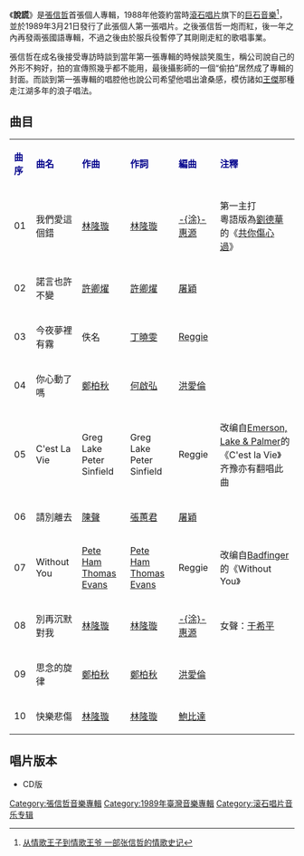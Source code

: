 {{Album infobox | <!-- See Wikipedia:WikiProject_Albums -->
|  Name        = 說謊
|  Type        = 录音室专辑
|  Artist      = [[張信哲|張信哲]]
|  Cover       = Jeff_Lying_1989.jpg
|  Released    = [[1989年|1989年]][[3月21日|3月21日]]
|  Recorded    = 1988年-1989年
|  Genre       = [[国语流行音樂|国语流行音樂]]
|  Length      = 
|  Label       = [[滾石唱片|滾石唱片]]、[[巨石音樂|巨石音樂]]<ref>[https://new.qq.com/omn/20191226/20191226A0UEOC00.html?pc 情歌王子已半百]</ref>
|  Number      = 
|  Producer    = 
|  Last album  = 
|  This album  = '''說謊'''<br />（1989年）
|  Next album  = '''[[憂鬱_(張信哲專輯)|憂鬱]]'''<br />（1989年）}}

《'''說謊'''》是[[張信哲|張信哲]]首張個人專輯，1988年他簽約當時[[滾石唱片|滾石唱片]]旗下的[[巨石音樂|巨石音樂]]<ref>[http://music.yule.sohu.com/20150415/n411305866.shtml 从情歌王子到情歌王爷 一部张信哲的情歌史记]</ref>，並於1989年3月21日發行了此張個人第一張唱片。之後張信哲一炮而紅，後一年之內再發兩張國語專輯，不過之後由於服兵役暫停了其剛剛走紅的歌唱事業。

張信哲在成名後接受專訪時談到當年第一張專輯的時候談笑風生，稱公司說自己的外形不夠好，拍的宣傳照幾乎都不能用，最後攝影師的一個“偷拍”居然成了專輯的封面。而談到第一張專輯的唱腔他也說公司希望他唱出滄桑感，模仿諸如[[王傑_(歌手)|王傑]]那種走江湖多年的浪子唱法。

==曲目==
{| class="wikitable"
|-
| <font color=darkblue>'''曲序'''</font> || <font color=darkblue>'''曲名'''</font> || <font color=darkblue>'''作曲'''</font> || <font color=darkblue>'''作詞'''</font> || <font color=darkblue>'''編曲'''</font> || <font color=darkblue>'''注釋'''</font>
|-
| 01 || 我們愛這個錯 || [[林隆璇|林隆璇]] || [[林隆璇|林隆璇]] || [[涂惠源|-{涂}-惠源]] || 第一主打<br>粵語版為[[劉德華|劉德華]]的《[[共你傷心過|共你傷心過]]》
|-
| 02 || 諾言也許不變 || [[許卿燿|許卿燿]] || [[許卿燿|許卿燿]] || [[屠穎|屠穎]] ||
|-
| 03 || 今夜夢裡有霧 || 佚名 || [[丁曉雯|丁曉雯]] || [[Reggie|Reggie]] || 
|-
| 04 || 你心動了嗎 || [[鄭柏秋|鄭柏秋]] || [[何啟弘|何啟弘]] || [[洪愛倫|洪愛倫]] ||
|-
| 05 || C'est La Vie || Greg Lake<br>Peter Sinfield || Greg Lake<br>Peter Sinfield ||  Reggie ||改编自[[Emerson,_Lake_&_Palmer|Emerson, Lake & Palmer]]的《C'est la Vie》<br>齐豫亦有翻唱此曲
|-
| 06 || 請別離去 || [[陳聲|陳聲]] || [[張蕙君|張蕙君]]|| [[屠穎|屠穎]] ||
|-
| 07 || Without You || [[Pete_Ham|Pete Ham]]<br/>[[Thomas_Evans|Thomas Evans]] ||  [[Pete_Ham|Pete Ham]]<br/>[[Thomas_Evans|Thomas Evans]] || Reggie  ||改编自[[Badfinger|Badfinger]]的《Without You》
|-
| 08 || 別再沉默對我 || [[林隆璇|林隆璇]] || [[林隆璇|林隆璇]] || [[涂惠源|-{涂}-惠源]] || 女聲：[[于希平|于希平]]
|-
| 09 || 思念的旋律 || [[鄭柏秋|鄭柏秋]] || [[鄭柏秋|鄭柏秋]] || [[洪愛倫|洪愛倫]] || 
|-
| 10 || 快樂悲傷 || [[林隆璇|林隆璇]] || [[林隆璇|林隆璇]] || [[鮑比達|鮑比達]] || 
|}

== 唱片版本 ==
* CD版

{{張信哲}}

[[Category:張信哲音樂專輯|Category:張信哲音樂專輯]]
[[Category:1989年臺灣音樂專輯|Category:1989年臺灣音樂專輯]]
[[Category:滚石唱片音乐专辑|Category:滚石唱片音乐专辑]]